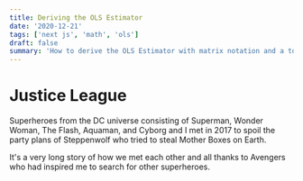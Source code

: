 ```yaml
---
title: Deriving the OLS Estimator
date: '2020-12-21'
tags: ['next js', 'math', 'ols']
draft: false
summary: 'How to derive the OLS Estimator with matrix notation and a tour of math typesetting using markdown with the help of KaTeX.'
---
```


# Justice League

Superheroes from the DC universe consisting of Superman, Wonder Woman, The Flash, Aquaman, and Cyborg and I met in 2017 to spoil the party plans of Steppenwolf who tried to steal Mother Boxes on Earth.

It's a very long story of how we met each other and all thanks to Avengers who had inspired me to search for other superheroes.